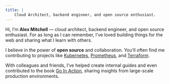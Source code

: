 ```yaml
---
title: |
    Cloud Architect, backend engineer, and open source enthusiast.
---
```


Hi, I’m **Alex Mitchell** — cloud architect, backend engineer, and open source enthusiast.
For as long as I can remember, I’ve loved building things for the web and sharing what I learn with others.

I believe in the power of **open source** and collaboration.
You’ll often find me contributing to projects like [Kubernetes](https://github.com/kubernetes/kubernetes), [Prometheus](https://github.com/prometheus/prometheus), and [Terraform](https://github.com/hashicorp/terraform).

With colleagues and friends, I’ve helped create internal guides and even contributed to the book
[Go In Action](https://www.manning.com/books/go-in-action), sharing insights from large-scale production environments.
